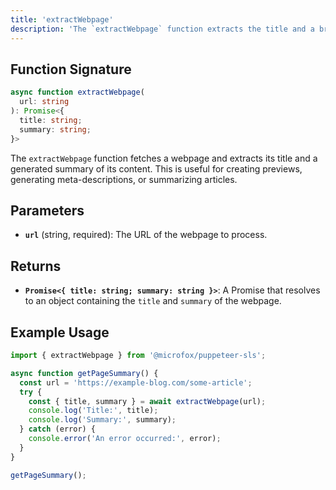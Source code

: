 ```yaml
---
title: 'extractWebpage'
description: 'The `extractWebpage` function extracts the title and a brief summary of a webpage.'
---
```


## Function Signature

```typescript
async function extractWebpage(
  url: string
): Promise<{
  title: string;
  summary: string;
}>
```

The `extractWebpage` function fetches a webpage and extracts its title and a generated summary of its content. This is useful for creating previews, generating meta-descriptions, or summarizing articles.

## Parameters

- **`url`** (string, required): The URL of the webpage to process.

## Returns

- **`Promise<{ title: string; summary: string }>`**: A Promise that resolves to an object containing the `title` and `summary` of the webpage.

## Example Usage

```typescript
import { extractWebpage } from '@microfox/puppeteer-sls';

async function getPageSummary() {
  const url = 'https://example-blog.com/some-article';
  try {
    const { title, summary } = await extractWebpage(url);
    console.log('Title:', title);
    console.log('Summary:', summary);
  } catch (error) {
    console.error('An error occurred:', error);
  }
}

getPageSummary();
```
